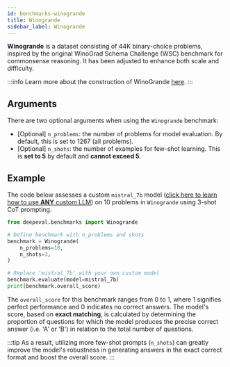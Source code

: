 ```yaml
---
id: benchmarks-winogrande
title: Winogrande
sidebar_label: Winogrande
---
```


**Winogrande** is a dataset consisting of 44K binary-choice problems, inspired by the original WinoGrad Schema Challenge (WSC) benchmark for commonsense reasoning. It has been adjusted to enhance both scale and difficulty.

:::info
Learn more about the construction of WinoGrande [here](https://arxiv.org/pdf/1907.10641).
:::

## Arguments

There are two optional arguments when using the `Winogrande` benchmark:

- [Optional] `n_problems`: the number of problems for model evaluation. By default, this is set to 1267 (all problems).
- [Optional] `n_shots`: the number of examples for few-shot learning. This is **set to 5** by default and **cannot exceed 5**.

## Example

The code below assesses a custom `mistral_7b` model ([click here to learn how to use **ANY** custom LLM](/docs/benchmarks-introduction#benchmarking-your-llm)) on 10 problems in `Winogrande` using 3-shot CoT prompting.

```python
from deepeval.benchmarks import Winogrande

# Define benchmark with n_problems and shots
benchmark = Winogrande(
    n_problems=10,
    n_shots=3,
)

# Replace 'mistral_7b' with your own custom model
benchmark.evaluate(model=mistral_7b)
print(benchmark.overall_score)
```

The `overall_score` for this benchmark ranges from 0 to 1, where 1 signifies perfect performance and 0 indicates no correct answers. The model's score, based on **exact matching**, is calculated by determining the proportion of questions for which the model produces the precise correct answer (i.e. 'A' or 'B') in relation to the total number of questions.

:::tip
As a result, utilizing more few-shot prompts (`n_shots`) can greatly improve the model's robustness in generating answers in the exact correct format and boost the overall score.
:::
